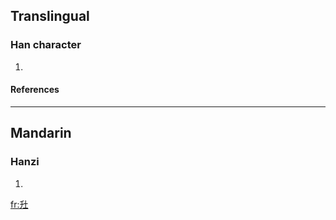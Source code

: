 ==Translingual==
===Han character===
{{Han char|rn=32|rad=土|as=03|sn=6|four=|canj=竹十土 (HJG)}}
# {{defn|Han|sort=土03}}
====References====
{{Han ref|kx=0224.120|dkj=04891|hdz=10419.080|uh=5731|ud=22321}}
----
==Mandarin==
===Hanzi===
{{cmn-hanzi|pin=[[chǎng]] ([[chang3]]), [[qiān]] ([[qian1]])|wg=ch'ang<sup>3</sup>, ch'ien<sup>1</sup>}}
# {{defn|Mandarin}}

[[fr:圱]]